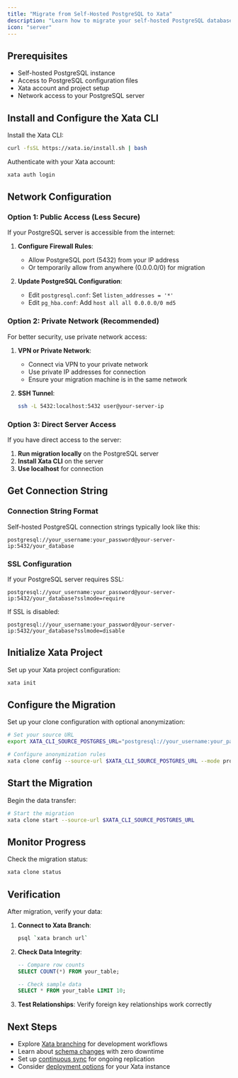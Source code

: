 ```yaml
---
title: "Migrate from Self-Hosted PostgreSQL to Xata"
description: "Learn how to migrate your self-hosted PostgreSQL database to Xata using xata clone. Step-by-step instructions for configuring the migration."
icon: "server"
---
```


## Prerequisites

- Self-hosted PostgreSQL instance
- Access to PostgreSQL configuration files
- Xata account and project setup
- Network access to your PostgreSQL server

## Install and Configure the Xata CLI

Install the Xata CLI:

```bash
curl -fsSL https://xata.io/install.sh | bash
```

Authenticate with your Xata account:

```bash
xata auth login
```

## Network Configuration

### Option 1: Public Access (Less Secure)

If your PostgreSQL server is accessible from the internet:

1. **Configure Firewall Rules**:
   - Allow PostgreSQL port (5432) from your IP address
   - Or temporarily allow from anywhere (0.0.0.0/0) for migration

2. **Update PostgreSQL Configuration**:
   - Edit `postgresql.conf`: Set `listen_addresses = '*'`
   - Edit `pg_hba.conf`: Add `host all all 0.0.0.0/0 md5`

### Option 2: Private Network (Recommended)

For better security, use private network access:

1. **VPN or Private Network**:
   - Connect via VPN to your private network
   - Use private IP addresses for connection
   - Ensure your migration machine is in the same network

2. **SSH Tunnel**:
   ```bash
   ssh -L 5432:localhost:5432 user@your-server-ip
   ```

### Option 3: Direct Server Access

If you have direct access to the server:

1. **Run migration locally** on the PostgreSQL server
2. **Install Xata CLI** on the server
3. **Use localhost** for connection

## Get Connection String

### Connection String Format

Self-hosted PostgreSQL connection strings typically look like this:

```
postgresql://your_username:your_password@your-server-ip:5432/your_database
```

### SSL Configuration

If your PostgreSQL server requires SSL:

```
postgresql://your_username:your_password@your-server-ip:5432/your_database?sslmode=require
```

If SSL is disabled:

```
postgresql://your_username:your_password@your-server-ip:5432/your_database?sslmode=disable
```

## Initialize Xata Project

Set up your Xata project configuration:

```bash
xata init
```

## Configure the Migration

Set up your clone configuration with optional anonymization:

```bash
# Set your source URL
export XATA_CLI_SOURCE_POSTGRES_URL="postgresql://your_username:your_password@your-server-ip:5432/your_database"

# Configure anonymization rules
xata clone config --source-url $XATA_CLI_SOURCE_POSTGRES_URL --mode prompt
```

## Start the Migration

Begin the data transfer:

```bash
# Start the migration
xata clone start --source-url $XATA_CLI_SOURCE_POSTGRES_URL
```

## Monitor Progress

Check the migration status:

```bash
xata clone status
```

## Verification

After migration, verify your data:

1. **Connect to Xata Branch**:
   ```bash
   psql `xata branch url`
   ```

2. **Check Data Integrity**:
   ```sql
   -- Compare row counts
   SELECT COUNT(*) FROM your_table;
   
   -- Check sample data
   SELECT * FROM your_table LIMIT 10;
   ```

3. **Test Relationships**: Verify foreign key relationships work correctly

## Next Steps

- Explore [Xata branching](/core-concepts/branching) for development workflows
- Learn about [schema changes](/core-concepts/schema-changes) with zero downtime
- Set up [continuous sync](/tutorials/create-staging-replica) for ongoing replication
- Consider [deployment options](/deployment) for your Xata instance 
